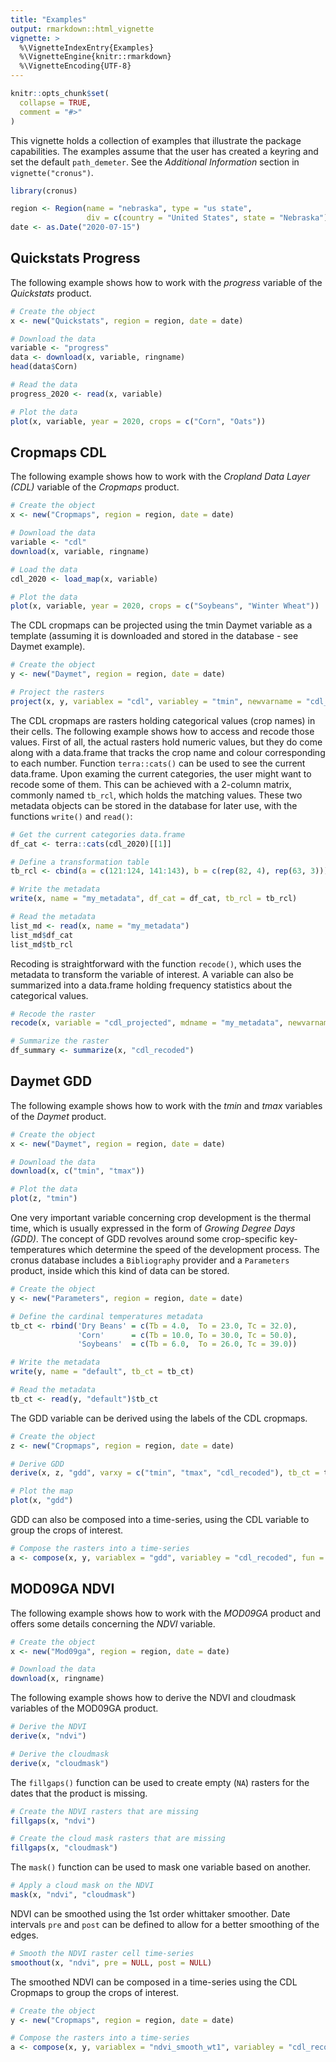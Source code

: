```yaml
---
title: "Examples"
output: rmarkdown::html_vignette
vignette: >
  %\VignetteIndexEntry{Examples}
  %\VignetteEngine{knitr::rmarkdown}
  %\VignetteEncoding{UTF-8}
---
```


```r
knitr::opts_chunk$set(
  collapse = TRUE,
  comment = "#>"
)
```

This vignette holds a collection of examples that illustrate the package capabilities. The examples assume that the user has created a keyring and set the default `path_demeter`. See the *Additional Information* section in `vignette("cronus")`. 

```r
library(cronus)

region <- Region(name = "nebraska", type = "us state",
                 div = c(country = "United States", state = "Nebraska"))
date <- as.Date("2020-07-15")
```

## Quickstats Progress

The following example shows how to work with the *progress* variable of the *Quickstats* product.

```r
# Create the object
x <- new("Quickstats", region = region, date = date)

# Download the data
variable <- "progress"
data <- download(x, variable, ringname)
head(data$Corn)

# Read the data
progress_2020 <- read(x, variable)

# Plot the data
plot(x, variable, year = 2020, crops = c("Corn", "Oats"))
```

## Cropmaps CDL

The following example shows how to work with the *Cropland Data Layer (CDL)* variable of the  *Cropmaps* product.

```r
# Create the object
x <- new("Cropmaps", region = region, date = date)

# Download the data
variable <- "cdl"
download(x, variable, ringname)

# Load the data
cdl_2020 <- load_map(x, variable)

# Plot the data
plot(x, variable, year = 2020, crops = c("Soybeans", "Winter Wheat"))
```

The CDL cropmaps can be projected using the tmin Daymet variable as a template (assuming it is downloaded and stored in the database - see Daymet example).

```r
# Create the object
y <- new("Daymet", region = region, date = date)

# Project the rasters
project(x, y, variablex = "cdl", variabley = "tmin", newvarname = "cdl_projected")
```

The CDL cropmaps are rasters holding categorical values (crop names) in their cells. The following example shows how to access and recode those values. First of all, the actual rasters hold numeric values, but they do come along with a data.frame that tracks the crop name and colour corresponding to each number. Function `terra::cats()` can be used to see the current data.frame. Upon examing the current categories, the user might want to recode some of them. This can be achieved with a 2-column matrix, commonly named `tb_rcl`, which holds the matching values. These two metadata objects can be stored in the database for later use, with the functions `write()` and `read()`:

```r
# Get the current categories data.frame
df_cat <- terra::cats(cdl_2020)[[1]]

# Define a transformation table
tb_rcl <- cbind(a = c(121:124, 141:143), b = c(rep(82, 4), rep(63, 3)))

# Write the metadata
write(x, name = "my_metadata", df_cat = df_cat, tb_rcl = tb_rcl)

# Read the metadata
list_md <- read(x, name = "my_metadata")
list_md$df_cat
list_md$tb_rcl
```

Recoding is straightforward with the function `recode()`, which uses the metadata to transform the variable of interest. A variable can also be summarized into a data.frame holding frequency statistics about the categorical values.

```r
# Recode the raster
recode(x, variable = "cdl_projected", mdname = "my_metadata", newvarname = "cdl_recoded")

# Summarize the raster
df_summary <- summarize(x, "cdl_recoded")
```

## Daymet GDD

The following example shows how to work with the *tmin* and *tmax* variables of the  *Daymet* product.

```r
# Create the object
x <- new("Daymet", region = region, date = date)

# Download the data
download(x, c("tmin", "tmax"))

# Plot the data
plot(z, "tmin")
```

One very important variable concerning crop development is the thermal time, which is usually expressed in the form of *Growing Degree Days (GDD)*. The concept of GDD revolves around some crop-specific key-temperatures which determine the speed of the development process. The cronus database includes a `Bibliography` provider and a `Parameters` product, inside which this kind of data can be stored.  

```r
# Create the object
y <- new("Parameters", region = region, date = date)

# Define the cardinal temperatures metadata
tb_ct <- rbind('Dry Beans' = c(Tb = 4.0,  To = 23.0, Tc = 32.0),
               'Corn'      = c(Tb = 10.0, To = 30.0, Tc = 50.0),
               'Soybeans'  = c(Tb = 6.0,  To = 26.0, Tc = 39.0))

# Write the metadata
write(y, name = "default", tb_ct = tb_ct)

# Read the metadata
tb_ct <- read(y, "default")$tb_ct
```

The GDD variable can be derived using the labels of the CDL cropmaps.

```r
# Create the object
z <- new("Cropmaps", region = region, date = date)

# Derive GDD
derive(x, z, "gdd", varxy = c("tmin", "tmax", "cdl_recoded"), tb_ct = tb_ct)

# Plot the map
plot(x, "gdd")
```

GDD can also be composed into a time-series, using the CDL variable to group the crops of interest.

```r
# Compose the rasters into a time-series
a <- compose(x, y, variablex = "gdd", variabley = "cdl_recoded", fun = "mean")
```

## MOD09GA NDVI

The following example shows how to work with the *MOD09GA* product and offers some details concerning the *NDVI* variable.

```r
# Create the object
x <- new("Mod09ga", region = region, date = date)

# Download the data
download(x, ringname)
```

The following example shows how to derive the NDVI and cloudmask variables of the MOD09GA product.

```r
# Derive the NDVI
derive(x, "ndvi")

# Derive the cloudmask
derive(x, "cloudmask")
```

The `fillgaps()` function can be used to create empty (`NA`) rasters for the dates that the product is missing.

```r
# Create the NDVI rasters that are missing
fillgaps(x, "ndvi")

# Create the cloud mask rasters that are missing
fillgaps(x, "cloudmask")
```

The `mask()` function can be used to mask one variable based on another.

```r
# Apply a cloud mask on the NDVI
mask(x, "ndvi", "cloudmask")
```

NDVI can be smoothed using the 1st order whittaker smoother. Date intervals `pre` and `post` can be defined to allow for a better smoothing of the edges.

```r
# Smooth the NDVI raster cell time-series
smoothout(x, "ndvi", pre = NULL, post = NULL)
```

The smoothed NDVI can be composed in a time-series using the CDL Cropmaps to group the crops of interest.

```r
# Create the object
y <- new("Cropmaps", region = region, date = date)

# Compose the rasters into a time-series
a <- compose(x, y, variablex = "ndvi_smooth_wt1", variabley = "cdl_recoded", fun = "mean")
```
